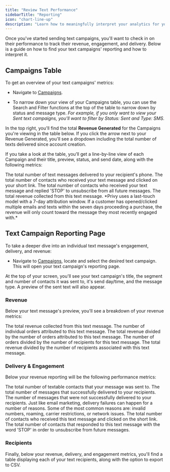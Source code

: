 ```yaml
---
title: "Review Text Performance"
sidebarTitle: "Reporting"
icon: "chart-line-up"
description: "Learn how to meaningfully interpret your analytics for your text campaigns."
---
```


Once you've started sending text campaigns, you'll want to check in on their performance to track their revenue, engagement, and delivery. Below is a guide on how to find your text campaigns' reporting and how to interpret it.

## Campaigns Table

To get an overview of your text campaigns' metrics:

* Navigate to [Campaigns](https://dashboard.privy.com/message-campaigns).

* To narrow down your view of your Campaigns table, you can use the Search and Filter functions at the top of the table to narrow down by status and message type. *For example, if you only want to view your Sent text campaigns, you'll want to filter by Status: Sent and Type: SMS.*

In the top right, you'll find the total **Revenue Generated** for the Campaigns you're viewing in the table below. If you click the arrow next to your Revenue Generated, you'll see a dropdown including the total number of texts delivered since account creation.



If you take a look at the table, you’ll get a line-by-line view of each Campaign and their title, preview, status, and send date, along with the following metrics:

<AccordionGroup>
  <Accordion title="Delivered" defaultOpen={false}>
    The total number of text messages delivered to your recipient's phone.
  </Accordion>

  <Accordion title="Clicked" defaultOpen={false}>
    The total number of contacts who received your text message and clicked on your short link.
  </Accordion>

  <Accordion title="Unsubscribed" defaultOpen={false}>
    The total number of contacts who received your text message and replied 'STOP' to unsubscribe from all future messages.
  </Accordion>

  <Accordion title="Revenue" defaultOpen={false}>
    The total revenue collected from this text message. *Privy uses a last-touch model with a 7-day attribution window. If a customer has opened/clicked multiple emails and texts within the seven days proceeding a purchase, the revenue will only count toward the message they most recently engaged with.*
  </Accordion>
</AccordionGroup>

## Text Campaign Reporting Page

To take a deeper dive into an individual text message's engagement, delivery, and revenue:

* Navigate to [Campaigns](https://dashboard.privy.com/message-campaigns), locate and select the desired text campaign. This will open your text campaign's reporting page.



At the top of your screen, you'll see your text campaign's title, the segment and number of contacts it was sent to, it's send day/time, and the message type. A preview of the sent text will also appear.

### Revenue

Below your text message's preview, you'll see a breakdown of your revenue metrics:



<AccordionGroup>
  <Accordion title="Revenue" defaultOpen={false}>
    The total revenue collected from this text message.
  </Accordion>

  <Accordion title="Orders" defaultOpen={false}>
    The number of individual orders attributed to this text message.
  </Accordion>

  <Accordion title="Average Order Value" defaultOpen={false}>
    The total revenue divided by the number of orders attributed to this text message.
  </Accordion>

  <Accordion title="Order Rate" defaultOpen={false}>
    The number of orders divided by the number of recipients for this text message.
  </Accordion>

  <Accordion title="Revenue per Recipient" defaultOpen={false}>
    The total revenue divided by the number of recipients associated with this text message.
  </Accordion>
</AccordionGroup>

### Delivery & Engagement

Below your revenue reporting will be the following performance metrics:



<AccordionGroup>
  <Accordion title="Total Sent" defaultOpen={false}>
    The total number of textable contacts that your message was sent to.
  </Accordion>

  <Accordion title="Delivered" defaultOpen={false}>
    The total number of messages that successfully delivered to your recipients.
  </Accordion>

  <Accordion title="Failed" defaultOpen={false}>
    The number of messages that were not successfully delivered to your recipients. Just like email marketing, delivery failures can happen for a number of reasons. Some of the most common reasons are: invalid numbers, roaming, carrier restrictions, or network issues.
  </Accordion>

  <Accordion title="Clicked" defaultOpen={false}>
    The total number of contacts who received this text message and clicked on the short link.
  </Accordion>

  <Accordion title="Opted Out" defaultOpen={false}>
    The total number of contacts that responded to this text message with the word 'STOP' in order to unsubscribe from future messages.
  </Accordion>
</AccordionGroup>

### Recipients

Finally, below your revenue, delivery, and engagement metrics, you'll find a table displaying each of your text recipients, along with the option to export to CSV.